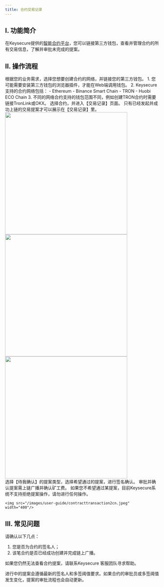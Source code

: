 ```yaml
---
title: 合约交易记录
---
```



## I. 功能简介

在Keysecure提供的[智能合约平台](https://cold.keysecure.io)，您可以链接第三方钱包，查看并管理合约的所有交易信息，了解并审批未完成的提案。


## II. 操作流程

<Steps>

<Step title="选择网络并连接钱包">
根据您的业务需求，选择您想要创建合约的网络，并链接您的第三方钱包。
<Tip>
1. 您可能需要安装第三方钱包的浏览器插件，才能在Web端调用钱包。
2. Keysecure支持的合约网络包括：
   - Ethereum
   - Binance Smart Chain
   - TRON
   - Huobi ECO Chain
3. 不同的网络合约支持的钱包范围不同，例如创建TRON合约时需要链接TronLink或OKX。
</Tip>




</Step>

<Step title="查看合约交易">
选择合约，并进入【交易记录】页面。
<Note>
只有已经发起并成功上链的交易提案才可以展示在【交易记录】里。
</Note>

<div className="w-full flex items-center justify-center">
    <CardGroup cols={3}>
    <img src="/images/user-guide/selectwalletcn.jpeg" width="400"/>
    <img src="/images/user-guide/contractlistcn.jpeg" width="400"/>
    <img src="/images/user-guide/contracttransactions1cn.jpeg" width="400"/>
    </CardGroup>
</div>
</Step>

<Step title="审批提案">
选择【待我确认】的提案类型，选择希望通过的提案，进行签名确认。
<Note>
审批并确认提案需上链广播并确认矿工费。
如果您不希望通过某提案，目前Keysecure系统不支持拒绝提案操作，请勿进行任何操作。
</Note>

<div className="w-full flex items-center justify-center">

    <img src="/images/user-guide/contracttransaction2cn.jpeg" width="400"/>
</div>
</Step>

</Steps>



## III. 常见问题

<Accordion title="为什么我无法查看合约的某笔提案？">
请确认以下几点：

1. 您是否为合约的签名人；
2. 该笔合约是否已经成功创建并完成链上广播。

如果您仍然无法查看合约提案，请联系Keysecure 客服团队寻求帮助。
</Accordion>

<Accordion title="为什么进行中的提案的审批流发生变化？">

进行中的提案会遵循最新的签名人和多签阈值要求。如果合约的审批员或多签阈值发生变化，提案的审批流程也会自动更新。

</Accordion>

